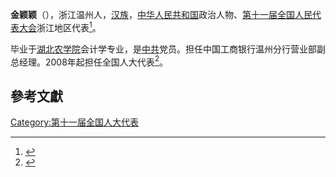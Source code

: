 '''金颖颖'''（{{bd|1972年||}}），浙江温州人，[[汉族|汉族]]，[[中华人民共和国|中华人民共和国]]政治人物、[[第十一届全国人民代表大会|第十一届全国人民代表大会]]浙江地区代表<ref>{{cite web|author=新华网|title=第十一届全国人大代表|url=http://news.xinhuanet.com/ziliao/2008-03/03/content_7708230.htm?node=36628|publisher=新华网|accessdate=2014-01-07|archive-date=2014-01-10|archive-url=https://web.archive.org/web/20140110211415/http://news.xinhuanet.com/ziliao/2008-03/03/content_7708230.htm?node=36628|dead-url=no}}</ref>。

毕业于[[湖北农学院|湖北农学院]]会计学专业，是[[中共|中共]]党员。担任中国工商银行温州分行营业部副总经理。2008年起担任全国人大代表<ref>{{cite news|title=全国人大代表信息-金颖颖|url= http://210.82.31.1:8084/delegate/viewDelegate.action?dbid=110916|accessdate=2013-04-05|newspaper=全国人大网|archive-url=https://web.archive.org/web/20140529084852/http://www.npc.gov.cn/delegate/viewDelegate.action?dbid=110916|archive-date=2014-05-29|dead-url=yes}}</ref>。

==參考文獻==
{{reflist}}
[[Category:第十一届全国人大代表|Category:第十一届全国人大代表]]